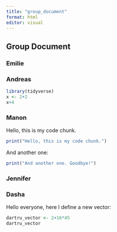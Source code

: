 ```yaml
---
title: "group_document"
format: html
editor: visual
---
```


## Group Document

### Emilie

### Andreas

```r
library(tidyverse)
x <- 2+2
x+4
```

### Manon

Hello, this is my code chunk.

```r
print("Hello, this is my code chunk.")

```

And another one:

```r
print("And another one. Goodbye!")
```

### Jennifer

### Dasha

Hello everyone, here I define a new vector:

```r
dartru_vector <- 2+16*45
dartru_vector
```

